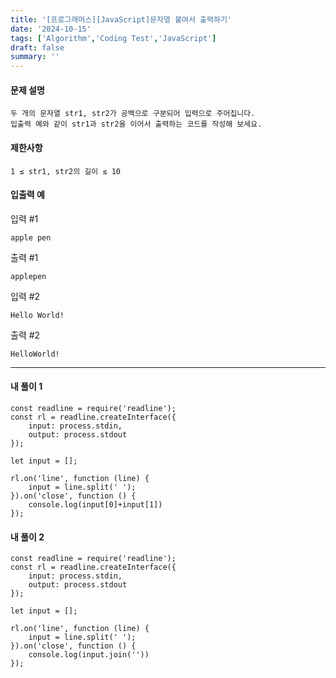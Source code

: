```yaml
---
title: '[프로그래머스][JavaScript]문자열 붙여서 출력하기'
date: '2024-10-15'
tags: ['Algorithm','Coding Test','JavaScript']
draft: false
summary: ''
---
```

#### 문제 설명
    두 개의 문자열 str1, str2가 공백으로 구분되어 입력으로 주어집니다.
    입출력 예와 같이 str1과 str2을 이어서 출력하는 코드를 작성해 보세요.
#### 제한사항
    1 ≤ str1, str2의 길이 ≤ 10
#### 입출력 예
입력 #1

```apple pen```

출력 #1

```applepen```

입력 #2

```Hello World!```

출력 #2

```HelloWorld!```

---
#### 내 풀이 1
````
const readline = require('readline');
const rl = readline.createInterface({
    input: process.stdin,
    output: process.stdout
});

let input = [];

rl.on('line', function (line) {
    input = line.split(' ');
}).on('close', function () {
    console.log(input[0]+input[1])
});
````
#### 내 풀이 2
````
const readline = require('readline');
const rl = readline.createInterface({
    input: process.stdin,
    output: process.stdout
});

let input = [];

rl.on('line', function (line) {
    input = line.split(' ');
}).on('close', function () {
    console.log(input.join(''))
});
````